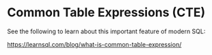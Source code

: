 # Common Table Expressions (CTE)

See the following to learn about this important feature of modern SQL:

<https://learnsql.com/blog/what-is-common-table-expression/>

